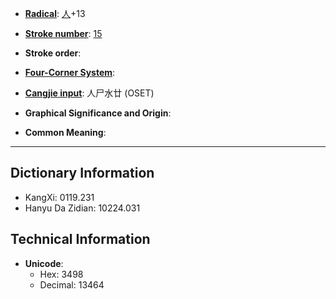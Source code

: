 * '''[[Wiktionary:Chinese radical index| Radical]]''': [[Wiktionary:Chinese radical index 人|人]]+13

* '''[[Wiktionary:Chinese total strokes index|Stroke number]]''': [[Wiktionary:Chinese total strokes index 15|15]]

* '''Stroke order''': 

* '''[[Wiktionary:Chinese four corner index|Four-Corner System]]''': 

* '''[[Wiktionary:Chinese Cangjie index|Cangjie input]]''': 人尸水廿 (OSET)

* '''Graphical Significance and Origin''': 

* '''Common Meaning''': 

----

== Dictionary Information ==

* KangXi: 0119.231
* Hanyu Da Zidian: 10224.031

== Technical Information ==

* '''Unicode''':
** Hex: 3498
** Decimal: 13464